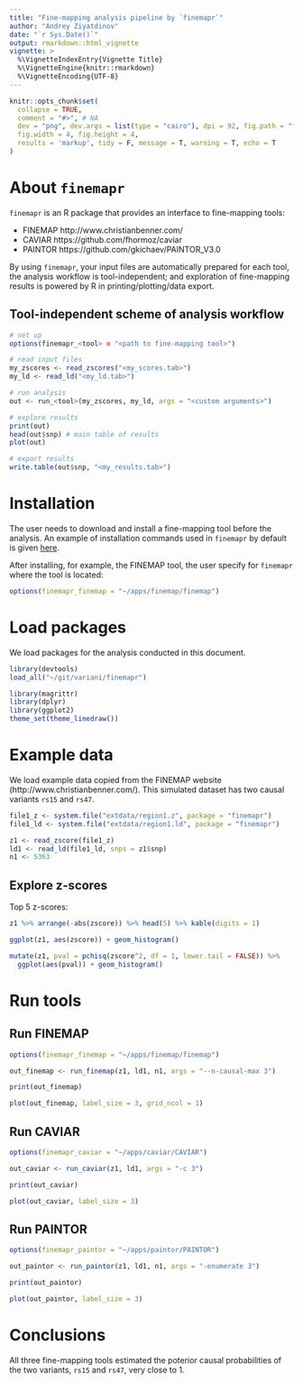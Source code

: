 ```yaml
---
title: "Fine-mapping analysis pipeline by `finemapr`"
author: "Andrey Ziyatdinov"
date: "`r Sys.Date()`"
output: rmarkdown::html_vignette
vignette: >
  %\VignetteIndexEntry{Vignette Title}
  %\VignetteEngine{knitr::rmarkdown}
  %\VignetteEncoding{UTF-8}
---
```


```r
knitr::opts_chunk$set(
  collapse = TRUE,
  comment = "#>", # NA
  dev = "png", dev.args = list(type = "cairo"), dpi = 92, fig.path = "figures/", 
  fig.width = 4, fig.height = 4,
  results = 'markup', tidy = F, message = T, warning = T, echo = T
)
```

# About `finemapr`

`finemapr` is an R package that provides an interface to fine-mapping tools:

- FINEMAP http://www.christianbenner.com/
- CAVIAR https://github.com/fhormoz/caviar
- PAINTOR https://github.com/gkichaev/PAINTOR_V3.0

By using `finemapr`, your input files are automatically prepared for each tool, the analysis workflow is tool-independent; and exploration of fine-mapping results is powered by R in printing/plotting/data export.


## Tool-independent scheme of analysis workflow

```r
# set up
options(finemapr_<tool> = "<path to fine-mapping tool>")

# read input files
my_zscores <- read_zscores("<my_scores.tab>")
my_ld <- read_ld("<my_ld.tab>")

# run analysis
out <- run_<tool>(my_zscores, my_ld, args = "<custom arguments>")

# explore results
print(out)
head(out$snp) # main table of results
plot(out)

# export results
write.table(out$snp, "<my_results.tab>")
```

# Installation

The user needs to download and install a fine-mapping tool before the analysis.
An example of installation commands used in `finemapr` by default is given [here](https://github.com/variani/finemapr/blob/master/misc/install-finemaping-tools.md). 

After installing, for example, the FINEMAP tool, the user specify for `finemapr` where the tool is located:

```r
options(finemapr_finemap = "~/apps/finemap/finemap")
```

# Load packages

We load packages for the analysis conducted in this document.

```r
library(devtools)
load_all("~/git/variani/finemapr")

library(magrittr)
library(dplyr)  
library(ggplot2)  
theme_set(theme_linedraw())
```

# Example data

We load example data copied from the FINEMAP website (http://www.christianbenner.com/).
This simulated dataset has two causal variants `rs15` and `rs47`.

```r
file1_z <- system.file("extdata/region1.z", package = "finemapr")
file1_ld <- system.file("extdata/region1.ld", package = "finemapr")

z1 <- read_zscore(file1_z)
ld1 <- read_ld(file1_ld, snps = z1$snp)
n1 <- 5363
```

## Explore z-scores

Top 5 z-scores:

```r
z1 %>% arrange(-abs(zscore)) %>% head(5) %>% kable(digits = 1)
```

```r
ggplot(z1, aes(zscore)) + geom_histogram()
```

```r
mutate(z1, pval = pchisq(zscore^2, df = 1, lower.tail = FALSE)) %>%
  ggplot(aes(pval)) + geom_histogram()
```

# Run tools

## Run FINEMAP

```r
options(finemapr_finemap = "~/apps/finemap/finemap")

out_finemap <- run_finemap(z1, ld1, n1, args = "--n-causal-max 3")
```

```r
print(out_finemap)
```

```r
plot(out_finemap, label_size = 3, grid_ncol = 1)
```

## Run CAVIAR

```r
options(finemapr_caviar = "~/apps/caviar/CAVIAR")

out_caviar <- run_caviar(z1, ld1, args = "-c 3")
```

```r
print(out_caviar)
```

```r
plot(out_caviar, label_size = 3)
```

## Run PAINTOR

```r
options(finemapr_paintor = "~/apps/paintor/PAINTOR")

out_paintor <- run_paintor(z1, ld1, n1, args = "-enumerate 3")
```

```r
print(out_paintor)
```

```r
plot(out_paintor, label_size = 3)
```

# Conclusions

All three fine-mapping tools estimated the poterior causal probabilities of the two variants, `rs15` and `rs47`, very close to 1.
